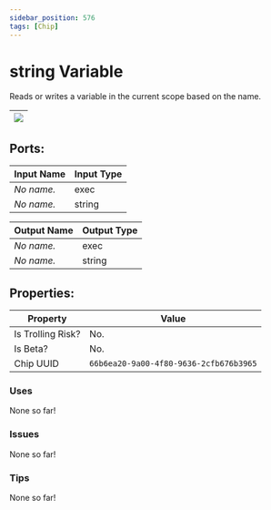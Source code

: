 ```yaml
---
sidebar_position: 576
tags: [Chip]
---
```


# string Variable


Reads or writes a variable in the current scope based on the name.

| ![](https://images-ext-2.discordapp.net/external/MPmIaQzlEPmgGWlgi-WxBBXt0Bjv_zWPkg1y1f_sy3s/https/www.recroomcircuits.com/image/circuit/absolute-value?width=206&height=108) |
|-----|

## Ports:

| Input Name | Input Type |
|-----------|-----------|
| *No name.* | exec |
| *No name.* | string |

| Output Name | Output Type |
|-----------|-----------|
| *No name.* | exec |
| *No name.* | string |

## Properties:

| Property  | Value |
|-------------------|-----------|
| Is Trolling Risk? | No. |
| Is Beta? | No. |
| Chip UUID | `66b6ea20-9a00-4f80-9636-2cfb676b3965` |

### Uses
None so far!

### Issues
None so far!

### Tips
None so far!
